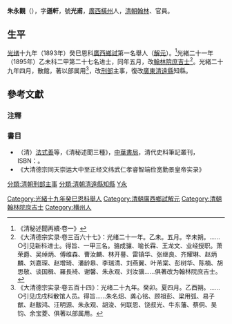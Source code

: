 '''朱永觀'''（{{bd|?||?|}}），字'''遜軒'''，號'''光甫'''，[[廣西|廣西]][[橫州|橫州]]人，[[清朝|清朝]][[翰林|翰林]]、官員。

== 生平 ==
[[光绪|光绪]]十九年（1893年）癸巳恩科[[廣西|廣西]][[鄉試|鄉試]]第一名舉人（[[解元|解元]]）。<ref>《清秘述聞再續·卷一》</ref>光緒二十一年（1895年）乙未科二甲第二十七名进士，同年五月，改[[翰林院|翰林院]][[庶吉士|庶吉士]]<ref>《大清德宗实录·卷三百六十七》：光绪二十一年。乙未。五月。辛未朔。……○引见新科进士。得旨、一甲三名。骆成骧、喻长霖、王龙文、业经授职。萧荣爵、吴绰炳、傅维森、曹汝麟、林开謩、雷镇华、张继良、齐耀琳、赵炳麟、刘嘉琛、赵增琦、潘龄皋、李瑞清、刘燕翼、叶芾棠、彭树华、陈楠、胡思敬、谈国楫、羅長裿、谢馨、朱永观、刘汝骥……俱著改为翰林院庶吉士。</ref>。光緒二十九年四月，散館，著以部属用<ref>《大清德宗实录·卷五百十四》：光绪二十九年。癸卯。夏四月。乙酉朔。……○引见戊戌科散馆人员。得旨……朱名炤、龚心铭、顾祖彭、梁用弧、易子猷、赵黻鸿、汪明源、朱永观、胡浚、何联恩、饶叔光、牛东藩、蔡侗、吴钧、余宝菱、俱著以部属用。</ref>，改[[刑部|刑部]]主事，復改[[廣東|廣東]][[清遠縣|清遠縣]]知縣。

==參考文獻==
===注釋===
{{reflist}}

===書目===
*（清）[[法式善|法式善]]等，《清秘述聞三種》，[[中華書局|中華書局]]，清代史料筆記叢刊，ISBN：{{ISBN|7101017428}}。
*《大清德宗同天崇运大中至正经文纬武仁孝睿智端俭宽勤景皇帝实录》

{{清朝人物小作品}}
{{光緒二十一年乙未科殿試金榜}}
{{DEFAULTSORT:Zhu朱}}
[[Category:光緒十九年癸巳恩科舉人|Category:光緒十九年癸巳恩科舉人]]
[[Category:清朝廣西鄉試解元|Category:清朝廣西鄉試解元]]
[[Category:清朝翰林院庶吉士|Category:清朝翰林院庶吉士]]
[[分類:清朝刑部主事|分類:清朝刑部主事]]
[[分類:清朝清遠縣知縣|分類:清朝清遠縣知縣]]
[[Category:横州人|Category:横州人]]
[[分類:朱姓|Y永]]
